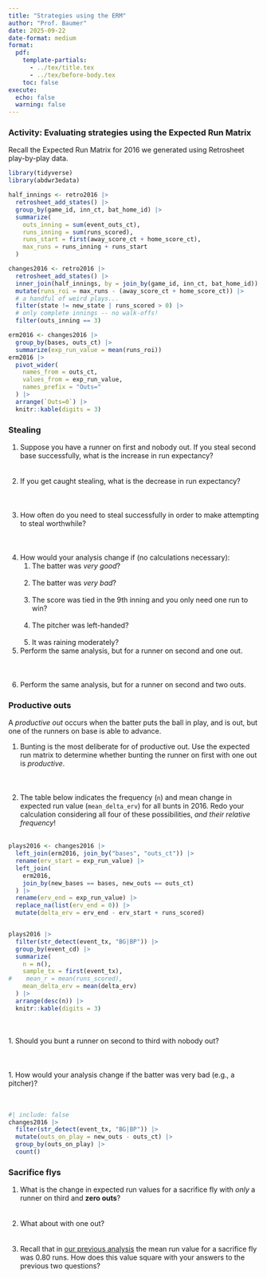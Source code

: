 ```yaml
---
title: "Strategies using the ERM"
author: "Prof. Baumer"
date: 2025-09-22
date-format: medium
format: 
  pdf:
    template-partials: 
      - ../tex/title.tex
      - ../tex/before-body.tex
    toc: false
execute:
  echo: false
  warning: false
---
```


### Activity: Evaluating strategies using the Expected Run Matrix

Recall the Expected Run Matrix for 2016 we generated using Retrosheet play-by-play data. 

```r
library(tidyverse)
library(abdwr3edata)

half_innings <- retro2016 |>
  retrosheet_add_states() |>
  group_by(game_id, inn_ct, bat_home_id) |>
  summarize(
    outs_inning = sum(event_outs_ct), 
    runs_inning = sum(runs_scored),
    runs_start = first(away_score_ct + home_score_ct),
    max_runs = runs_inning + runs_start
  )

changes2016 <- retro2016 |>
  retrosheet_add_states() |>
  inner_join(half_innings, by = join_by(game_id, inn_ct, bat_home_id)) |>
  mutate(runs_roi = max_runs - (away_score_ct + home_score_ct)) |>
  # a handful of weird plays...
  filter(state != new_state | runs_scored > 0) |>
  # only complete innings -- no walk-offs!
  filter(outs_inning == 3)
```

```r
erm2016 <- changes2016 |> 
  group_by(bases, outs_ct) |>
  summarize(exp_run_value = mean(runs_roi)) 
erm2016 |>
  pivot_wider(
    names_from = outs_ct, 
    values_from = exp_run_value, 
    names_prefix = "Outs="
  ) |>
  arrange(`Outs=0`) |>
  knitr::kable(digits = 3)
```

### Stealing

1. Suppose you have a runner on first and nobody out. If you steal second base successfully, what is the increase in run expectancy? 
\
\
\
1. If you get caught stealing, what is the decrease in run expectancy? 
\
\
\
\
1. How often do you need to steal successfully in order to make attempting to steal worthwhile? 
\
\
\
\
1. How would your analysis change if (no calculations necessary):
    1. The batter was *very good*? 
    \
    \
    1. The batter was *very bad*? 
    \
    \
    1. The score was tied in the 9th inning and you only need one run to win? 
    \
    \
    1. The pitcher was left-handed? 
    \
    \
    1. It was raining moderately? 
1. Perform the same analysis, but for a runner on second and one out.
\
\
\
\
1. Perform the same analysis, but for a runner on second and two outs.

\newpage

### Productive outs

A *productive out* occurs when the batter puts the ball in play, and is out, but one of the runners on base is able to advance. 

1. Bunting is the most deliberate for of productive out. Use the expected run matrix to determine whether bunting the runner on first with one out is *productive*. 
\
\
\
\
1. The table below indicates the frequency (`n`) and mean change in expected run value (`mean_delta_erv`) for all bunts in 2016. Redo your calculation considering all four of these possibilities, *and their relative frequency*! 
\
\

```r
plays2016 <- changes2016 |>
  left_join(erm2016, join_by("bases", "outs_ct")) |>
  rename(erv_start = exp_run_value) |>
  left_join(
    erm2016, 
    join_by(new_bases == bases, new_outs == outs_ct)
  ) |>
  rename(erv_end = exp_run_value) |>
  replace_na(list(erv_end = 0)) |>
  mutate(delta_erv = erv_end - erv_start + runs_scored)


plays2016 |>
  filter(str_detect(event_tx, "BG|BP")) |>
  group_by(event_cd) |>
  summarize(
    n = n(),
    sample_tx = first(event_tx),
#    mean_r = mean(runs_scored),
    mean_delta_erv = mean(delta_erv)
  ) |>
  arrange(desc(n)) |>
  knitr::kable(digits = 3)
```

\
\
1. Should you bunt a runner on second to third with nobody out? 
\
\
\
\
1. How would your analysis change if the batter was very bad (e.g., a pitcher)? 
\
\
\

```r
#| include: false
changes2016 |>
  filter(str_detect(event_tx, "BG|BP")) |>
  mutate(outs_on_play = new_outs - outs_ct) |>
  group_by(outs_on_play) |>
  count()
```

### Sacrifice flys

1. What is the change in expected run values for a sacrifice fly with *only* a runner on third and **zero outs**?
\
\
\
1. What about with one out? 
\
\
\
1. Recall that in [our previous analysis](https://slides/03_linear_weights.html#/full-regression-model) the mean run value for a sacrifice fly was 0.80 runs. How does this value square with your answers to the previous two questions? 



